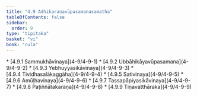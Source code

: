 ```yaml
---
title: "4.9 Adhikaraṇavūpasamanasamatha"
tableOfContents: false
sidebar:
  order: 9
type: "tipitaka"
basket: "vi"
book: "cula"
---
```



<DynamicBreadcrumb />



<TableOfContents book="cula" section="4.9">
* [4.9.1 Sammukhāvinaya](4-9/4-9-1)
* [4.9.2 Ubbāhikāyavūpasamana](4-9/4-9-2)
* [4.9.3 Yebhuyyasikāvinaya](4-9/4-9-3)
* [4.9.4 Tividhasalākaggāha](4-9/4-9-4)
* [4.9.5 Sativinaya](4-9/4-9-5)
* [4.9.6 Amūḷhavinaya](4-9/4-9-6)
* [4.9.7 Tassapāpiyasikāvinaya](4-9/4-9-7)
* [4.9.8 Paṭiññātakaraṇa](4-9/4-9-8)
* [4.9.9 Tiṇavatthāraka](4-9/4-9-9)
</TableOfContents>